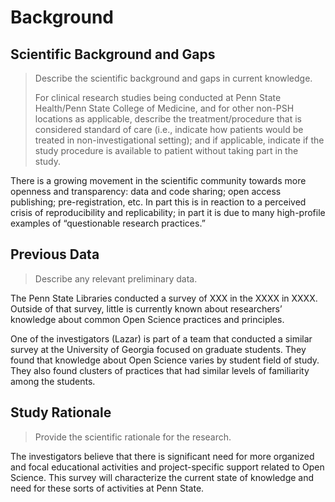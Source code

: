 # Background

## Scientific Background and Gaps

> Describe the scientific background and gaps in current knowledge.
>
> For clinical research studies being conducted at Penn State
> Health/Penn State College of Medicine, and for other non-PSH locations
> as applicable, describe the treatment/procedure that is considered
> standard of care (i.e., indicate how patients would be treated in
> non-investigational setting); and if applicable, indicate if the study
> procedure is available to patient without taking part in the study.

There is a growing movement in the scientific community towards more openness and transparency: data and code sharing; open access publishing; pre-registration, etc.
In part this is in reaction to a perceived crisis of reproducibility and replicability; in part it is due to many high-profile examples of “questionable research practices.”
 

## Previous Data

> Describe any relevant preliminary data.

The Penn State Libraries conducted a survey of XXX in the XXXX in XXXX.
Outside of that survey, little is currently known about researchers' knowledge about common Open Science practices and principles.  

One of the investigators (Lazar) is part of a team that conducted a similar survey at the University of Georgia focused on graduate students. 
They found that knowledge about Open Science varies by student field of study.
They also found clusters of practices that had similar levels of familiarity among the students. 

## Study Rationale

> Provide the scientific rationale for the research.

The investigators believe that there is significant need for more organized and focal educational activities and project-specific support related to Open Science.
This survey will characterize the current state of knowledge and need for these sorts of activities at Penn State.
